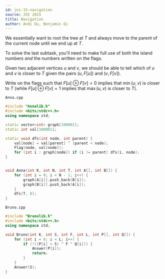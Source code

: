 ```yaml
---
id: joi-15-navigation
source: JOI 2015
title: Navigation
author: Andi Qu, Benjamin Qi
---
```


We essentially want to root the tree at $T$ and always move to the parent of the current node until we end up at $T$.

<Spoiler title="Hint 1">

To solve the last subtask, you'll need to make full use of both the island numbers *and* the numbers written on the flags.

</Spoiler>

<Spoiler title="Hint 2">

Given two adjacent vertices $u$ and $v$, we should be able to tell which of $u$ and $v$ is closer to $T$ given the pairs $(u,F[u])$ and $(v,F[v])$.

</Spoiler>

<Spoiler title="Hint 3">

Write on the flags such that $F[u]\oplus F[v]=0$ implies that $\min(u,v)$ is closer to $T$ (while $F[u]\oplus F[v]=1$ implies that $\max(u,v)$ is closer to $T$).

</Spoiler>

<Spoiler title="Solution">

`Anna.cpp`

```cpp
#include "Annalib.h"
#include <bits/stdc++.h>
using namespace std;

static vector<int> graph[100001];
static int val[100001];

static void dfs(int node, int parent) {
    val[node] = val[parent] ^ (parent < node);
    Flag(node, val[node]);
    for (int i : graph[node]) if (i != parent) dfs(i, node);
}


void Anna(int K, int N, int T, int A[], int B[]) {
    for (int i = 0; i < N - 1; i++) {
        graph[A[i]].push_back(B[i]);
        graph[B[i]].push_back(A[i]);
    }
    dfs(T, 0);
}
```

`Bruno.cpp`
```cpp
#include "Brunolib.h"
#include <bits/stdc++.h>
using namespace std;

void Bruno(int K, int S, int F, int L, int P[], int Q[]) {
    for (int i = 0; i < L; i++) {
        if (!((P[i] < S) ^ F ^ Q[i])) {
            Answer(P[i]);
            return;
        }
    }
    Answer(S);
}
```

</Spoiler>

